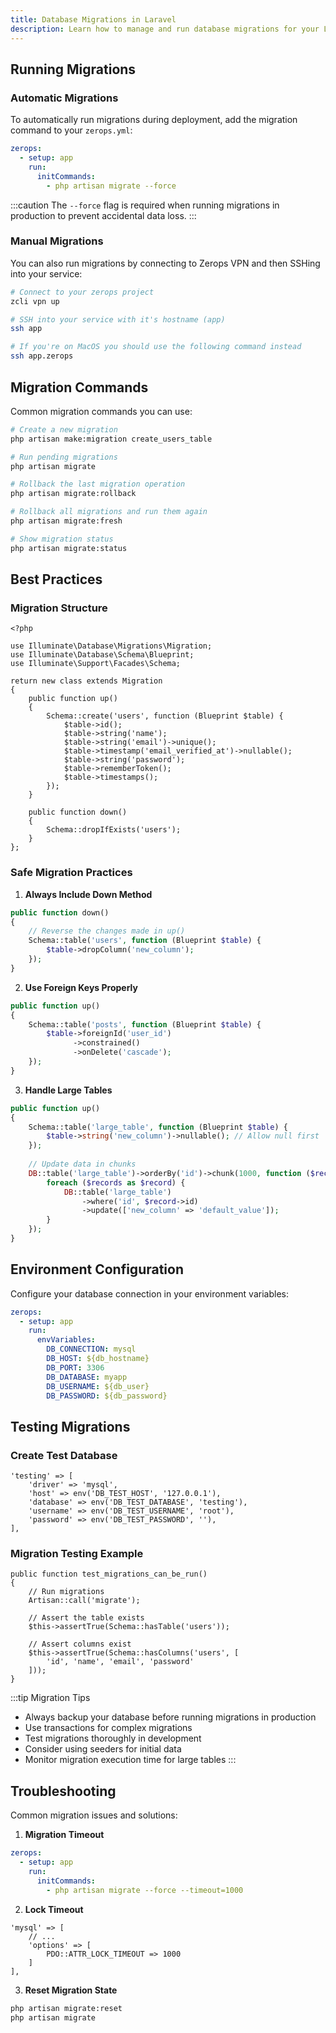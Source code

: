 ```yaml
---
title: Database Migrations in Laravel
description: Learn how to manage and run database migrations for your Laravel application on Zerops
---
```



## Running Migrations

### Automatic Migrations

To automatically run migrations during deployment, add the migration command to your `zerops.yml`:

```yaml:zerops.yml
zerops:
  - setup: app
    run:
      initCommands:
        - php artisan migrate --force
```

:::caution
The `--force` flag is required when running migrations in production to prevent accidental data loss.
:::

### Manual Migrations

You can also run migrations by connecting to Zerops VPN and then SSHing into your service:

```bash
# Connect to your zerops project
zcli vpn up

# SSH into your service with it's hostname (app)
ssh app

# If you're on MacOS you should use the following command instead
ssh app.zerops
```

## Migration Commands

Common migration commands you can use:

```bash
# Create a new migration
php artisan make:migration create_users_table

# Run pending migrations
php artisan migrate

# Rollback the last migration operation
php artisan migrate:rollback

# Rollback all migrations and run them again
php artisan migrate:fresh

# Show migration status
php artisan migrate:status
```

## Best Practices

### Migration Structure

```php:database/migrations/2024_03_20_create_users_table.php
<?php

use Illuminate\Database\Migrations\Migration;
use Illuminate\Database\Schema\Blueprint;
use Illuminate\Support\Facades\Schema;

return new class extends Migration
{
    public function up()
    {
        Schema::create('users', function (Blueprint $table) {
            $table->id();
            $table->string('name');
            $table->string('email')->unique();
            $table->timestamp('email_verified_at')->nullable();
            $table->string('password');
            $table->rememberToken();
            $table->timestamps();
        });
    }

    public function down()
    {
        Schema::dropIfExists('users');
    }
};
```

### Safe Migration Practices

1. **Always Include Down Method**
```php
public function down()
{
    // Reverse the changes made in up()
    Schema::table('users', function (Blueprint $table) {
        $table->dropColumn('new_column');
    });
}
```

2. **Use Foreign Keys Properly**
```php
public function up()
{
    Schema::table('posts', function (Blueprint $table) {
        $table->foreignId('user_id')
              ->constrained()
              ->onDelete('cascade');
    });
}
```

3. **Handle Large Tables**
```php
public function up()
{
    Schema::table('large_table', function (Blueprint $table) {
        $table->string('new_column')->nullable(); // Allow null first
    });
    
    // Update data in chunks
    DB::table('large_table')->orderBy('id')->chunk(1000, function ($records) {
        foreach ($records as $record) {
            DB::table('large_table')
                ->where('id', $record->id)
                ->update(['new_column' => 'default_value']);
        }
    });
}
```

## Environment Configuration

Configure your database connection in your environment variables:

```yaml:zerops.yml
zerops:
  - setup: app
    run:
      envVariables:
        DB_CONNECTION: mysql
        DB_HOST: ${db_hostname}
        DB_PORT: 3306
        DB_DATABASE: myapp
        DB_USERNAME: ${db_user}
        DB_PASSWORD: ${db_password}
```

## Testing Migrations

### Create Test Database

```php:config/database.php
'testing' => [
    'driver' => 'mysql',
    'host' => env('DB_TEST_HOST', '127.0.0.1'),
    'database' => env('DB_TEST_DATABASE', 'testing'),
    'username' => env('DB_TEST_USERNAME', 'root'),
    'password' => env('DB_TEST_PASSWORD', ''),
],
```

### Migration Testing Example

```php:tests/Unit/MigrationTest.php
public function test_migrations_can_be_run()
{
    // Run migrations
    Artisan::call('migrate');

    // Assert the table exists
    $this->assertTrue(Schema::hasTable('users'));
    
    // Assert columns exist
    $this->assertTrue(Schema::hasColumns('users', [
        'id', 'name', 'email', 'password'
    ]));
}
```

:::tip Migration Tips
- Always backup your database before running migrations in production
- Use transactions for complex migrations
- Test migrations thoroughly in development
- Consider using seeders for initial data
- Monitor migration execution time for large tables
:::

## Troubleshooting

Common migration issues and solutions:

1. **Migration Timeout**
```yaml:zerops.yml
zerops:
  - setup: app
    run:
      initCommands:
        - php artisan migrate --force --timeout=1000
```

2. **Lock Timeout**
```php:config/database.php
'mysql' => [
    // ...
    'options' => [
        PDO::ATTR_LOCK_TIMEOUT => 1000
    ]
],
```

3. **Reset Migration State**
```bash
php artisan migrate:reset
php artisan migrate
```

